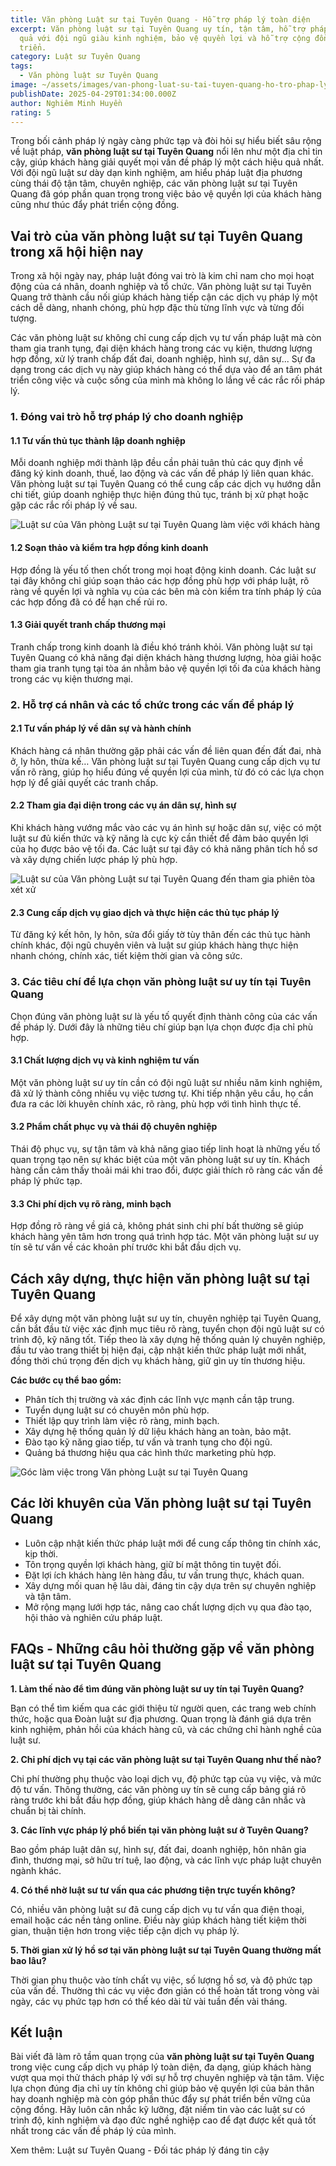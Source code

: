 ```yaml
---
title: Văn phòng Luật sư tại Tuyên Quang - Hỗ trợ pháp lý toàn diện
excerpt: Văn phòng luật sư tại Tuyên Quang uy tín, tận tâm, hỗ trợ pháp lý hiệu
  quả với đội ngũ giàu kinh nghiệm, bảo vệ quyền lợi và hỗ trợ cộng đồng phát
  triển.
category: Luật sư Tuyên Quang
tags:
  - Văn phòng luật sư Tuyên Quang
image: ~/assets/images/van-phong-luat-su-tai-tuyen-quang-ho-tro-phap-ly-toan-dien.png
publishDate: 2025-04-29T01:34:00.000Z
author: Nghiêm Minh Huyền
rating: 5
---
```

Trong bối cảnh pháp lý ngày càng phức tạp và đòi hỏi sự hiểu biết sâu rộng về luật pháp, **văn phòng luật sư tại Tuyên Quang** nổi lên như một địa chỉ tin cậy, giúp khách hàng giải quyết mọi vấn đề pháp lý một cách hiệu quả nhất. Với đội ngũ luật sư dày dạn kinh nghiệm, am hiểu pháp luật địa phương cùng thái độ tận tâm, chuyên nghiệp, các văn phòng luật sư tại Tuyên Quang đã góp phần quan trọng trong việc bảo vệ quyền lợi của khách hàng cũng như thúc đẩy phát triển cộng đồng.

## Vai trò của văn phòng luật sư tại Tuyên Quang trong xã hội hiện nay

Trong xã hội ngày nay, pháp luật đóng vai trò là kim chỉ nam cho mọi hoạt động của cá nhân, doanh nghiệp và tổ chức. Văn phòng luật sư tại Tuyên Quang trở thành cầu nối giúp khách hàng tiếp cận các dịch vụ pháp lý một cách dễ dàng, nhanh chóng, phù hợp đặc thù từng lĩnh vực và từng đối tượng.

Các văn phòng luật sư không chỉ cung cấp dịch vụ tư vấn pháp luật mà còn tham gia tranh tụng, đại diện khách hàng trong các vụ kiện, thương lượng hợp đồng, xử lý tranh chấp đất đai, doanh nghiệp, hình sự, dân sự... Sự đa dạng trong các dịch vụ này giúp khách hàng có thể dựa vào để an tâm phát triển công việc và cuộc sống của mình mà không lo lắng về các rắc rối pháp lý.

### 1. Đóng vai trò hỗ trợ pháp lý cho doanh nghiệp

#### 1.1 Tư vấn thủ tục thành lập doanh nghiệp

Mỗi doanh nghiệp mới thành lập đều cần phải tuân thủ các quy định về đăng ký kinh doanh, thuế, lao động và các vấn đề pháp lý liên quan khác. Văn phòng luật sư tại Tuyên Quang có thể cung cấp các dịch vụ hướng dẫn chi tiết, giúp doanh nghiệp thực hiện đúng thủ tục, tránh bị xử phạt hoặc gặp các rắc rối pháp lý về sau.

![Luật sư của Văn phòng Luật sư tại Tuyên Quang làm việc với khách hàng](~/assets/images/luat-su-cua-van-phong-luat-su-tai-tuyen-quang-lam-viec-voi-khach-hang.jpg "Luật sư của Văn phòng Luật sư tại Tuyên Quang làm việc với khách hàng")

#### 1.2 Soạn thảo và kiểm tra hợp đồng kinh doanh

Hợp đồng là yếu tố then chốt trong mọi hoạt động kinh doanh. Các luật sư tại đây không chỉ giúp soạn thảo các hợp đồng phù hợp với pháp luật, rõ ràng về quyền lợi và nghĩa vụ của các bên mà còn kiểm tra tính pháp lý của các hợp đồng đã có để hạn chế rủi ro.

#### 1.3 Giải quyết tranh chấp thương mại

Tranh chấp trong kinh doanh là điều khó tránh khỏi. Văn phòng luật sư tại Tuyên Quang có khả năng đại diện khách hàng thương lượng, hòa giải hoặc tham gia tranh tụng tại tòa án nhằm bảo vệ quyền lợi tối đa của khách hàng trong các vụ kiện thương mại.

### 2. Hỗ trợ cá nhân và các tổ chức trong các vấn đề pháp lý

#### 2.1 Tư vấn pháp lý về dân sự và hành chính

Khách hàng cá nhân thường gặp phải các vấn đề liên quan đến đất đai, nhà ở, ly hôn, thừa kế… Văn phòng luật sư tại Tuyên Quang cung cấp dịch vụ tư vấn rõ ràng, giúp họ hiểu đúng về quyền lợi của mình, từ đó có các lựa chọn hợp lý để giải quyết các tranh chấp.

#### 2.2 Tham gia đại diện trong các vụ án dân sự, hình sự

Khi khách hàng vướng mắc vào các vụ án hình sự hoặc dân sự, việc có một luật sư đủ kiến thức và kỹ năng là cực kỳ cần thiết để đảm bảo quyền lợi của họ được bảo vệ tối đa. Các luật sư tại đây có khả năng phân tích hồ sơ và xây dựng chiến lược pháp lý phù hợp.

![Luật sư của Văn phòng Luật sư tại Tuyên Quang đến tham gia phiên tòa xét xử](~/assets/images/luat-su-cua-van-phong-luat-su-tai-tuyen-quang-den-tham-gia-phien-toa-xet-xu.jpg "Luật sư của Văn phòng Luật sư tại Tuyên Quang đến tham gia phiên tòa xét xử")

#### 2.3 Cung cấp dịch vụ giao dịch và thực hiện các thủ tục pháp lý

Từ đăng ký kết hôn, ly hôn, sửa đổi giấy tờ tùy thân đến các thủ tục hành chính khác, đội ngũ chuyên viên và luật sư giúp khách hàng thực hiện nhanh chóng, chính xác, tiết kiệm thời gian và công sức.

### 3. Các tiêu chí để lựa chọn văn phòng luật sư uy tín tại Tuyên Quang

Chọn đúng văn phòng luật sư là yếu tố quyết định thành công của các vấn đề pháp lý. Dưới đây là những tiêu chí giúp bạn lựa chọn được địa chỉ phù hợp.

#### 3.1 Chất lượng dịch vụ và kinh nghiệm tư vấn

Một văn phòng luật sư uy tín cần có đội ngũ luật sư nhiều năm kinh nghiệm, đã xử lý thành công nhiều vụ việc tương tự. Khi tiếp nhận yêu cầu, họ cần đưa ra các lời khuyên chính xác, rõ ràng, phù hợp với tình hình thực tế.

#### 3.2 Phẩm chất phục vụ và thái độ chuyên nghiệp

Thái độ phục vụ, sự tận tâm và khả năng giao tiếp linh hoạt là những yếu tố quan trọng tạo nên sự khác biệt của một văn phòng luật sư uy tín. Khách hàng cần cảm thấy thoải mái khi trao đổi, được giải thích rõ ràng các vấn đề pháp lý phức tạp.

#### 3.3 Chi phí dịch vụ rõ ràng, minh bạch

Hợp đồng rõ ràng về giá cả, không phát sinh chi phí bất thường sẽ giúp khách hàng yên tâm hơn trong quá trình hợp tác. Một văn phòng luật sư uy tín sẽ tư vấn về các khoản phí trước khi bắt đầu dịch vụ.

## Cách xây dựng, thực hiện văn phòng luật sư tại Tuyên Quang

Để xây dựng một văn phòng luật sư uy tín, chuyên nghiệp tại Tuyên Quang, cần bắt đầu từ việc xác định mục tiêu rõ ràng, tuyển chọn đội ngũ luật sư có trình độ, kỹ năng tốt. Tiếp theo là xây dựng hệ thống quản lý chuyên nghiệp, đầu tư vào trang thiết bị hiện đại, cập nhật kiến thức pháp luật mới nhất, đồng thời chú trọng đến dịch vụ khách hàng, giữ gìn uy tín thương hiệu.

**Các bước cụ thể bao gồm:**

* Phân tích thị trường và xác định các lĩnh vực mạnh cần tập trung.
* Tuyển dụng luật sư có chuyên môn phù hợp.
* Thiết lập quy trình làm việc rõ ràng, minh bạch.
* Xây dựng hệ thống quản lý dữ liệu khách hàng an toàn, bảo mật.
* Đào tạo kỹ năng giao tiếp, tư vấn và tranh tụng cho đội ngũ.
* Quảng bá thương hiệu qua các hình thức marketing phù hợp.

![Góc làm việc trong Văn phòng Luật sư tại Tuyên Quang](~/assets/images/goc-lam-viec-trong-van-phong-luat-su-tai-tuyen-quang.jpg "Góc làm việc trong Văn phòng Luật sư tại Tuyên Quang")

## Các lời khuyên của Văn phòng luật sư tại Tuyên Quang

* Luôn cập nhật kiến thức pháp luật mới để cung cấp thông tin chính xác, kịp thời.
* Tôn trọng quyền lợi khách hàng, giữ bí mật thông tin tuyệt đối.
* Đặt lợi ích khách hàng lên hàng đầu, tư vấn trung thực, khách quan.
* Xây dựng mối quan hệ lâu dài, đáng tin cậy dựa trên sự chuyên nghiệp và tận tâm.
* Mở rộng mạng lưới hợp tác, nâng cao chất lượng dịch vụ qua đào tạo, hội thảo và nghiên cứu pháp luật.

## FAQs - Những câu hỏi thường gặp về văn phòng luật sư tại Tuyên Quang

**1. Làm thế nào để tìm đúng văn phòng luật sư uy tín tại Tuyên Quang?**

Bạn có thể tìm kiếm qua các giới thiệu từ người quen, các trang web chính thức, hoặc qua Đoàn luật sư địa phương. Quan trọng là đánh giá dựa trên kinh nghiệm, phản hồi của khách hàng cũ, và các chứng chỉ hành nghề của luật sư.

**2. Chi phí dịch vụ tại các văn phòng luật sư tại Tuyên Quang như thế nào?**

Chi phí thường phụ thuộc vào loại dịch vụ, độ phức tạp của vụ việc, và mức độ tư vấn. Thông thường, các văn phòng uy tín sẽ cung cấp bảng giá rõ ràng trước khi bắt đầu hợp đồng, giúp khách hàng dễ dàng cân nhắc và chuẩn bị tài chính.

**3. Các lĩnh vực pháp lý phổ biến tại văn phòng luật sư ở Tuyên Quang?**

Bao gồm pháp luật dân sự, hình sự, đất đai, doanh nghiệp, hôn nhân gia đình, thương mại, sở hữu trí tuệ, lao động, và các lĩnh vực pháp luật chuyên ngành khác.

**4. Có thể nhờ luật sư tư vấn qua các phương tiện trực tuyến không?**

Có, nhiều văn phòng luật sư đã cung cấp dịch vụ tư vấn qua điện thoại, email hoặc các nền tảng online. Điều này giúp khách hàng tiết kiệm thời gian, thuận tiện hơn trong việc tiếp cận dịch vụ pháp lý.

**5. Thời gian xử lý hồ sơ tại văn phòng luật sư tại Tuyên Quang thường mất bao lâu?**

Thời gian phụ thuộc vào tính chất vụ việc, số lượng hồ sơ, và độ phức tạp của vấn đề. Thường thì các vụ việc đơn giản có thể hoàn tất trong vòng vài ngày, các vụ phức tạp hơn có thể kéo dài từ vài tuần đến vài tháng.

## Kết luận

Bài viết đã làm rõ tầm quan trọng của **văn phòng luật sư tại Tuyên Quang** trong việc cung cấp dịch vụ pháp lý toàn diện, đa dạng, giúp khách hàng vượt qua mọi thử thách pháp lý với sự hỗ trợ chuyên nghiệp và tận tâm. Việc lựa chọn đúng địa chỉ uy tín không chỉ giúp bảo vệ quyền lợi của bản thân hay doanh nghiệp mà còn góp phần thúc đẩy sự phát triển bền vững của cộng đồng. Hãy luôn cân nhắc kỹ lưỡng, đặt niềm tin vào các luật sư có trình độ, kinh nghiệm và đạo đức nghề nghiệp cao để đạt được kết quả tốt nhất trong các vấn đề pháp lý của mình.

Xem thêm: Luật sư Tuyên Quang - Đối tác pháp lý đáng tin cậy
